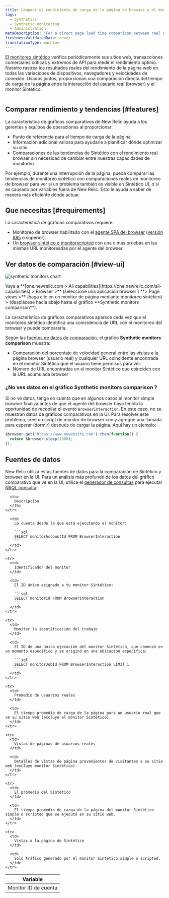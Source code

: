 ```yaml
---
title: Compare el rendimiento de carga de la página en browser y el monitoreo sintético
tags:
  - Synthetics
  - Synthetic monitoring
  - Administration
metaDescription: 'For a direct page load time comparison between real user (browser) interactions and synthetic monitors, use New Relic''s comparative charting feature.'
freshnessValidatedDate: never
translationType: machine
---
```




[El monitoreo sintético](/docs/synthetics/new-relic-synthetics/getting-started/introduction-new-relic-synthetics) verifica periódicamente sus sitios web, transacciones comerciales críticas y extremos de API para medir el rendimiento óptimo. Nuestro [<InlinePopover type="browser"/>](/docs/browser/new-relic-browser/getting-started/introduction-new-relic-browser)rastrea los resultados reales del rendimiento de la página web en todas las variaciones de dispositivos, navegadores y velocidades de conexión. Usados juntos, proporcionan una comparación directa del tiempo de carga de la página entre la interacción del usuario real (browser) y el monitor Sintético.

<img
  title=""
  alt=""
  src={browserSyntheticChart}
/>

## Comparar rendimiento y tendencias [#features]

La característica de gráficos comparativos de New Relic ayuda a los gerentes y equipos de operaciones al proporcionar:

* Punto de referencia para el tiempo de carga de la página
* Información adicional valiosa para ayudarle a planificar dónde optimizar su sitio
* Comparaciones de las tendencias de Sintético con el rendimiento real browser sin necesidad de cambiar entre nuestras capacidades de monitoreo.

Por ejemplo, durante una interrupción de la página, puede comparar las tendencias de monitoreo sintético con comparaciones reales de monitoreo de browser para ver si un problema también es visible en Sintético UI, o si es causado por variables fuera de New Relic. Esto le ayuda a saber de manera más eficiente dónde actuar.

## Que necesitas [#requirements]

La característica de gráficos comparativos requiere:

* Monitoreo de browser habilitado con el [agente SPA del browser](/docs/browser/new-relic-browser/getting-started/compatibility-requirements-browser-monitoring#spa) ([versión 885](/docs/release-notes/new-relic-browser-release-notes/browser-agent-release-notes) o superior).
* Un [browser sintético o monitorscripted](/docs/synthetics/new-relic-synthetics/using-monitors/add-edit-monitors) con una o más pruebas en las mismas URL monitoreadas por el agente del browser.

## Ver datos de comparación [#view-ui]

<img
  title="synthetic monitors chart"
  alt="synthetic monitors chart"
  src={browserSyntheticMonitorsComparisonChart}
/>

<figcaption>
  Vaya a <DNT>**[one.newrelic.com > All capabilities](https://one.newrelic.com/all-capabilities) > Browser >**</DNT> (seleccione una aplicación browser ) <DNT>**> Page views >**</DNT> (haga clic en un monitor de página mediante monitoreo sintético) > (desplácese hacia abajo hasta el gráfico <DNT>**Synthetic monitors comparison**</DNT>).
</figcaption>

La característica de gráficos comparativos aparece cada vez que el monitoreo sintético identifica una coincidencia de URL con el monitoreo del browser y puede compararla.

Según las [fuentes de datos de comparación](#data-sources), el gráfico <DNT>**Synthetic monitors comparison**</DNT> muestra:

* Comparación del porcentaje de velocidad general entre las visitas a la página browser (usuario real) y cualquier URL coincidente encontrada en el monitor Sintético que el usuario tiene permisos para ver.
* Número de URL encontradas en el monitor Sintético que coinciden con la URL acumulada browser

### ¿No ves datos en el gráfico <DNT>**Synthetic monitors comparison**</DNT> ?

Si no ve datos, tenga en cuenta que en algunos casos el monitor simple browser finaliza antes de que el agente del browser haya tenido la oportunidad de recopilar el evento `BrowserInteraction`. En este caso, no se muestran datos de gráficos comparativos en la UI. Para resolver este problema, cree un script de monitor de browser con y agregue una llamada para esperar (dormir) después de cargar la página. Aquí hay un ejemplo:

```js
$browser.get('https://www.mywebsite.com').then(function() {
  return $browser.sleep(1000);
});
```

## Fuentes de datos

New Relic utiliza estas fuentes de datos para la comparación de Sintético y browser en la UI. Para un análisis más profundo de los datos del gráfico comparativo que ve en la UI, utilice el [generador de consultas](/docs/query-your-data/explore-query-data/query-builder/use-advanced-nrql-mode-specify-data) para ejecutar [NRQL consulta](/docs/insights/nrql-new-relic-query-language/using-nrql/introduction-nrql).

<table>
  <thead>
    <tr>
      <th style={{ width: "200px" }}>
        Variable
      </th>

      <th>
        Descripción
      </th>
    </tr>
  </thead>

  <tbody>
    <tr>
      <td>
        Monitor ID de cuenta
      </td>

      <td>
        La cuenta desde la que está ejecutando el monitor:

        ```sql
        SELECT monitorAccountId FROM BrowserInteraction
        ```
      </td>
    </tr>

    <tr>
      <td>
        Identificador del monitor
      </td>

      <td>
        El ID único asignado a tu monitor Sintético:

        ```sql
        SELECT monitorId FROM BrowserInteraction
        ```
      </td>
    </tr>

    <tr>
      <td>
        Monitor la identificación del trabajo
      </td>

      <td>
        El ID de una única ejecución del monitor Sintético, que comenzó en un momento específico y se originó en una ubicación específica:

        ```sql
        SELECT monitorJobId FROM BrowserInteraction LIMIT 1
        ```
      </td>
    </tr>

    <tr>
      <td>
        Promedio de usuarios reales
      </td>

      <td>
        El tiempo promedio de carga de la página para un usuario real que ve su sitio web (excluye el monitor Sintético).
      </td>
    </tr>

    <tr>
      <td>
        Vistas de páginas de usuarios reales
      </td>

      <td>
        Detalles de vistas de página provenientes de visitantes a su sitio web (excluye monitor Sintético).
      </td>
    </tr>

    <tr>
      <td>
        El promedio del Sintético
      </td>

      <td>
        El tiempo promedio de carga de la página del monitor Sintético simple o scripted que se ejecutó en su sitio web.
      </td>
    </tr>

    <tr>
      <td>
        Vistas a la página de Sintético
      </td>

      <td>
        Sólo tráfico generado por el monitor Sintético simple o scripted.
      </td>
    </tr>
  </tbody>
</table>